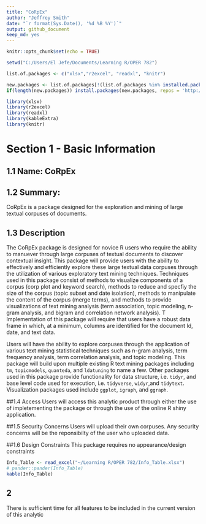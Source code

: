 ```yaml
---
title: "CoRpEx"
author: "Jeffrey Smith"
date: "`r format(Sys.Date(), '%d %B %Y')`"
output: github_document
keep_md: yes
---
```

<!--don't edit README.md go to README.Rmd instead-->
```r
knitr::opts_chunk$set(echo = TRUE)
```


```r
setwd("C:/Users/El Jefe/Documents/Learning R/OPER 782")
```

```r
list.of.packages <- c("xlsx","r2excel", "readxl", "knitr")

new.packages <- list.of.packages[!(list.of.packages %in% installed.packages()[,"Package"])]
if(length(new.packages)) install.packages(new.packages, repos = 'http://cran.us.r-project.org')

library(xlsx)
library(r2excel)
library(readxl)
library(kableExtra)
library(knitr)
```
# Section 1 - Basic Information

## 1.1 Name: CoRpEx

## 1.2 Summary: 
CoRpEx is a package designed for the exploration and mining of large textual corpuses of documents.

## 1.3 Description
  The CoRpEx package is designed for novice R users who require the ability to manuever through large corpuses of textual documents to discover contextual insight. This package will provide users with the ability to effectively and efficiently explore these large textual data corpuses through the utilization of various exploratory text mining techniques. Techniques used in this package consist of methods to visualize components of a corpus (corp plot and keyword search), methods to reduce and specfiy the size of the corpus (topic subset and date isolation), methods to manipulate the content of the corpus (merge terms), and methods to provide visualizations of text mining analysis (term association, topic modeling, n-gram analysis, and bigram and correlation network analysis). T Implementation of this package will require that users have a robust data frame in which, at a minimum, columns are identified for the document Id, date, and text data.

  Users will have the ability to explore corpuses through the application of various text mining statistical techniques such as n-gram analysis, term frequency analysis, term correlation analysis, and topic modeling. This package will build upon multiple existing R text mining packages including `tm`, `topicmodels`, `quanteda`, and `ldatuning` to name a few. Other packages used in this package provide functionality for data structure, i.e. `tidyr`, and base level code used for execution, i.e. `tidyverse`, `widyr`,and `tidytext`. Visualization packages used include `ggplot`, `igraph`, and `ggraph`.

##1.4 Access
  Users will access this analytic product through either the use of impletementing the package or through the use of the online R shiny application.

##1.5 Security Concerns
  Users will upload their own corpuses. Any security concerns will be the reponsibilty of the user who uploaded data.

##1.6 Design Constraints
  This package requires no appearance/design constraints

```r
Info_Table <- read_excel("~/Learning R/OPER 782/Info_Table.xlsx")
# pander::pander(Info_Table)
kable(Info_Table)
```

## 2
There is sufficient time for all features to be included in the current version of this analytic